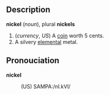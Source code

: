 == Description ==

<b>nickel</b> (<i>noun</i>), plural <b>nickels</b>

# (<i>currency</i>, <i>US</i>) A [[coin]] worth 5 cents.
# A silvery [[elemental]] metal.

== Pronouciation ==

<b>nickel</b>
:(US) SAMPA:/nI.kVl/
